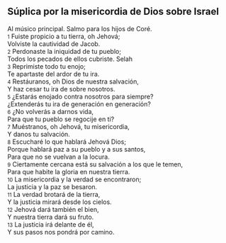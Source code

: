 == Súplica por la misericordia de Dios sobre Israel ==

Al músico principal. Salmo para los hijos de Coré.<br>
{{anchor|1}} <small>1</small> Fuiste propicio a tu tierra, oh Jehová;<br>
Volviste la cautividad de Jacob.<br>
{{anchor|2}} <small>2</small> Perdonaste la iniquidad de tu pueblo;<br>
Todos los pecados de ellos cubriste. Selah<br>
{{anchor|3}} <small>3</small> Reprimiste todo tu enojo;<br>
Te apartaste del ardor de tu ira.<br>
{{anchor|4}} <small>4</small> Restáuranos, oh Dios de nuestra salvación,<br>
Y haz cesar tu ira de sobre nosotros.<br>
{{anchor|5}} <small>5</small> ¿Estarás enojado contra nosotros para siempre?<br>
¿Extenderás tu ira de generación en generación?<br>
{{anchor|6}} <small>6</small> ¿No volverás a darnos vida,<br>
Para que tu pueblo se regocije en ti?<br>
{{anchor|7}} <small>7</small> Muéstranos, oh Jehová, tu misericordia,<br>
Y danos tu salvación.<br>
{{anchor|8}} <small>8</small> Escucharé lo que hablará Jehová Dios;<br>
Porque hablará paz a su pueblo y a sus santos,<br>
Para que no se vuelvan a la locura.<br>
{{anchor|9}} <small>9</small> Ciertamente cercana está su salvación a los que le temen,<br>
Para que habite la gloria en nuestra tierra.<br>
{{anchor|10}} <small>10</small> La misericordia y la verdad se encontraron;<br>
La justicia y la paz se besaron.<br>
{{anchor|11}} <small>11</small> La verdad brotará de la tierra,<br>
Y la justicia mirará desde los cielos.<br>
{{anchor|12}} <small>12</small> Jehová dará también el bien,<br>
Y nuestra tierra dará su fruto.<br>
{{anchor|13}} <small>13</small> La justicia irá delante de él,<br>
Y sus pasos nos pondrá por camino.<br>
